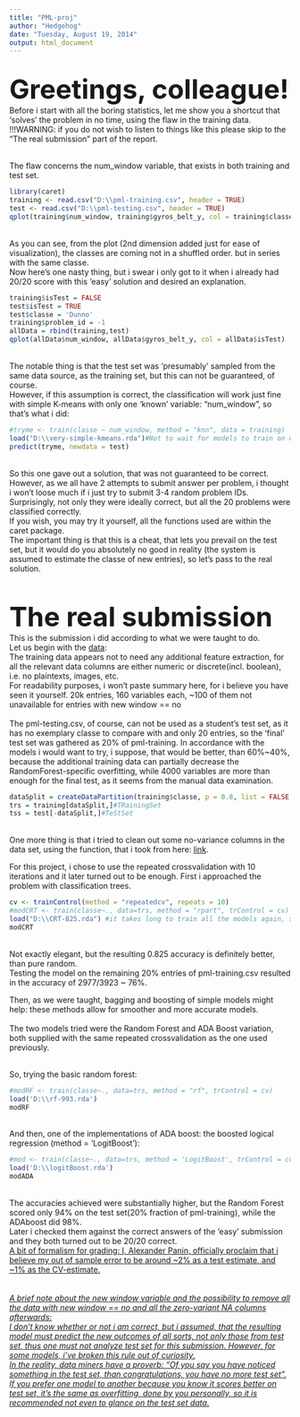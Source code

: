 ```yaml
---
title: "PML-proj"
author: "Hedgehog"
date: "Tuesday, August 19, 2014"
output: html_document
---
```

<br>
<font size="14"><b>Greetings, colleague!</b></font><br>
Before i start with all the boring statistics, let me show you a shortcut that 'solves' the problem in no time, using the flaw in the training data.<br>
!!!WARNING: if you do not wish to listen to things like this please skip to the "The real submission" part of the report.<br><br>

The flaw concerns the num_window variable, that exists in both training and test set.

```r
library(caret)
training <- read.csv("D:\\pml-training.csv", header = TRUE)
test <- read.csv("D:\\pml-testing.csv", header = TRUE)
qplot(training$num_window, training$gyros_belt_y, col = training$classe)
```
<br>
As you can see, from the plot (2nd dimension added just for ease of visualization), the classes are coming not in a shuffled order. but in series with the same classe.<br>
Now here's one nasty thing, but i swear i only got to it when i already had 20/20 score with this 'easy' solution and desired an explanation.<br>
```r
training$isTest = FALSE
test$isTest = TRUE
test$classe = 'Dunno'
training$problem_id = -1
allData = rbind(training,test)
qplot(allData$num_window, allData$gyros_belt_y, col = allData$isTest)

```
<br>
The notable thing is that the test set was 'presumably' sampled from the same data source, as the training set, but this can not be guaranteed, of course.<br>
However, if this assumption is correct, the classification will work just fine with simple K-means with only one 'known' variable: "num_window", so that's what i did:
```r
#tryme <- train(classe ~ num_window, method = "knn", data = training)
load("D:\\very-simple-kmeans.rda")#Not to wait for models to train on each knit, i load them instead.
predict(tryme, newdata = test)
```
<br>
So this one gave out a solution, that was not guaranteed to be correct. However, as we all have 2 attempts to submit answer per problem, i thought i won't loose much if i just try to submit 3-4 random problem IDs. Surprisingly, not only they were ideally correct, but all the 20 problems were classified correctly.<br>
If you wish, you may try it yourself, all the functions used are within the caret package.<br>
The important thing is that this is a cheat, that lets you prevail on the test set, but it would do you absolutely no good in reality (the system is assumed to estimate the classe of new entries), so let's pass to the real solution.<br><br><br>


<font size="14"><b>The real submission</b></font><br>
This is the submission i did according to what we were taught to do.<br>
Let us begin with the <a href = "http://groupware.les.inf.puc-rio.br/har">data</a>:<br>
The training data appears not to need any additional feature extraction, for all the relevant data columns are either numeric or discrete(incl. boolean), i.e. no plaintexts, images, etc.<br>
For readability purposes, i won't paste summary here, for i believe you have seen it yourself. 20k entries, 160 variables each, ~100 of them not unavailable for entries with new window == no<br><br>
The pml-testing.csv, of course, can not be used as a student's test set, as it has no exemplary classe to compare with and only 20 entries, so the 'final' test set was gathered as 20% of pml-training. In accordance with the models i would want to try, i suppose, that would be better, than 60%~40%, because the additional training data can partially decrease the RandomForest-specific overfitting, while 4000 variables are more than enough for the final test, as it seems from the manual data examination.
<br>
```r
dataSplit = createDataPartition(training$classe, p = 0.8, list = FALSE )
trs = training[dataSplit,]#TRainingSet
tss = test[-dataSplit,]#TeStSet
```
<br>
One more thing is that i tried to clean out some no-variance columns in the data set, using the function, that i took from here: <a href = "http://stackoverflow.com/questions/8805298/quickly-remove-zero-variance-variables-from-a-data-frame"> link</a>.<br>

For this project, i chose to use the repeated crossvalidation with 10 iterations and it later turned out to be enough. First i approached the problem with classification trees.<br>
```r
cv <- trainControl(method = "repeatedcv", repeats = 10)
#modCRT <- train(classe~., data=trs, method = "rpart", trControl = cv)
load("D:\\CRT-825.rda") #it takes long to train all the models again, so i load them
modCRT
```
<br>
Not exactly elegant, but the resulting 0.825 accuracy is definitely better, than pure random.<br>
Testing the model on the remaining 20% entries of pml-training.csv resulted in the accuracy of 2977/3923 ~ 76%.

Then, as we were taught, bagging and boosting of simple models might help:  these methods allow for smoother and more accurate models.<br>
<br>
The two models tried were the Random Forest and ADA Boost variation, both supplied with the same repeated crossvalidation as the one used previously.<br><br>

So, trying the basic random forest:
```r
#modRF <- train(classe~., data=trs, method = "rf", trControl = cv)
load('D:\\rf-993.rda')
modRF
```
<br>
And then, one of the implementations of ADA boost: the boosted logical regression (method = 'LogitBoost'):
```r
#mod <- train(classe~., data=trs, method = 'LogitBoost', trControl = cv)
load('D:\\logitBoost.rda')
modADA
```
<br>
The accuracies achieved were substantially higher, but the Random Forest scored only 94% on the test set(20% fraction of pml-training), while the ADAboost did 98%.<br>
Later i checked them against the correct answers of the 'easy' submission and they both turned out to be 20/20 correct.<br>
<u>A bit of formalism for grading: I, Alexander Panin, officially proclaim that i believe my out of sample error to be around ~2% as a test estimate, and ~1% as the CV-estimate.<br><br><br>
<i>A brief note about the new window variable and the possibility to remove all the data with new window == no and all the zero-variant NA columns afterwards:<br>
I don't know whether or not i am correct, but i assumed, that the resulting model must predict the new outcomes of all sorts, not only those from test set, thus one must not analyze test set for this submission. However, for some models, i've broken this rule out of curiosity.<br>
In the reality, data miners have a proverb: "Of you say you have noticed something in the test set, than congratulations, you have no more test set". If you prefer one model to another because you know it scores better on test set, it's the same as overfitting, done by you personally, so it is recommended not even to glance on the test set data.</i>

